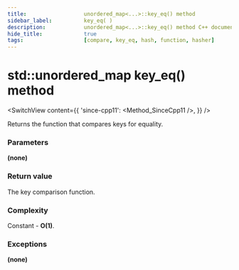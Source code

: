 ```yaml
---
title:					unordered_map<...>::key_eq() method
sidebar_label:			key_eq( )
description:			unordered_map<...>::key_eq() method C++ documentation
hide_title:				true
tags:					[compare, key_eq, hash, function, hasher]
---
```



<!----------------- Codes ---------------------->

<!-- key_eq() -->

# std::unordered_map key_eq() method

<SwitchView content={{
    'since-cpp11': <Method_SinceCpp11 />,
    }} />

Returns the function that compares keys for equality.

### Parameters

**(none)**

### Return value

The key comparison function.

### Complexity

Constant - **O(1)**.

### Exceptions

**(none)**
